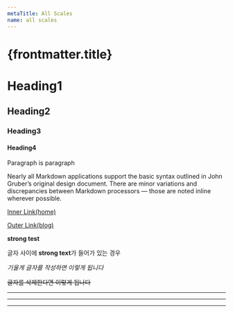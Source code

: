 ```yaml
---
metaTitle: All Scales
name: all scales
---
```


# {frontmatter.title}

# Heading1

## Heading2

### Heading3

#### Heading4

Paragraph is paragraph

Nearly all Markdown applications support the basic syntax outlined in John Gruber’s original design document.
There are minor variations and discrepancies between Markdown processors — those are noted inline wherever possible.

[Inner Link(home)](/)

[Outer Link(blog)](https://seonest.net)

**strong test**

글자 사이에 **strong text**가 들어가 있는 경우

_기울게 글자를 작성하면 이렇게 됩니다_

~~글자를 삭제한다면 이렇게 됩나다~~

---

---

---
